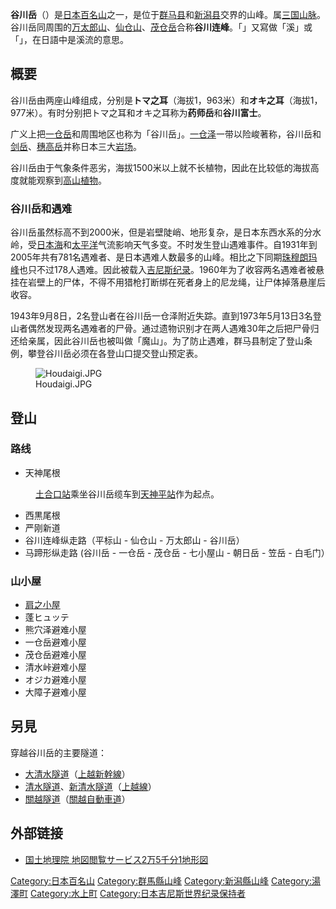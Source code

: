 {{Infobox Mountain
| 名稱 = 谷川岳
| nativa_name = 谷川岳
| 照片 = Tanigawa-dake, October 2007.jpg
| 照片說明 = 谷川岳
| 海拔 = {{Convert|1977.6|m|ft|0|abbr=on}}
| 位置 = [[群马县|群马县]][[みなかみ町|みなかみ町]]<br />[[新潟县|新潟县]][[汤泽町|汤泽町]][[日本|日本]]{{flagicon|Japan}} 
| 山脈 = 三国山脉
| 相對高度 =
| 座標 = {{coord|36|50|14|N|138|55|47|E}}
| 地形圖 =
| 類別 =
| 年齡 =
| 最近喷发 =
| 首次登頂 =
| 攀登路線 = 土合->天神平->谷川岳
| pushpin_map = Japan
| pushpin_map_caption = 谷川岳的位置
| latd=36 | latm=50| lats=14 | latNS=N
| longd=138 | longm=55 | longs=47 | longEW=E
}}

'''谷川岳'''（{{jpn|hg=たにがわだけ|j=谷川岳|rm=Tanigawa dake}}）是[[日本百名山|日本百名山]]之一，是位于[[群马县|群马县]]和[[新潟县|新潟县]]交界的山峰。属[[三国山脉|三国山脉]]。谷川岳同周围的[[万太郎山|万太郎山]]、[[仙仓山|仙仓山]]、[[茂仓岳|茂仓岳]]合称'''谷川连峰'''。「{{lang|ja|谷川}}」又寫做「溪」或「{{lang|ja|谿}}」，在日語中是溪流的意思。

== 概要 ==
谷川岳由两座山峰组成，分别是'''トマ之耳'''（海拔1，963米）和'''オキ之耳'''（海拔1，977米）。有时分别把トマ之耳和オキ之耳称为'''药师岳'''和'''谷川富士'''。

广义上把[[一仓岳|一仓岳]]和周围地区也称为「谷川岳」。[[一仓泽|一仓泽]]一带以险峻著称，谷川岳和[[剑岳|剑岳]]、[[穗高岳|穗高岳]]并称日本三大[[岩场|岩场]]。

谷川岳由于气象条件恶劣，海拔1500米以上就不长植物，因此在比较低的海拔高度就能观察到[[高山植物|高山植物]]。

=== 谷川岳和遇难 ===
谷川岳虽然标高不到2000米，但是岩壁陡峭、地形复杂，是日本东西水系的分水岭，受[[日本海|日本海]]和[[太平洋|太平洋]]气流影响天气多变。不时发生登山遇难事件。自1931年到2005年共有781名遇难者、是日本遇难人数最多的山峰。相比之下同期[[珠穆朗玛峰|珠穆朗玛峰]]也只不过178人遇难。因此被载入[[吉尼斯纪录|吉尼斯纪录]]。1960年为了收容两名遇难者被悬挂在岩壁上的尸体，不得不用猎枪打断绑在死者身上的尼龙绳，让尸体掉落悬崖后收容。

1943年9月8日，2名登山者在谷川岳一仓泽附近失踪。直到1973年5月13日3名登山者偶然发现两名遇难者的尸骨。通过遗物识别才在两人遇难30年之后把尸骨归还给亲属，因此谷川岳也被叫做「魔山」。为了防止遇难，群马县制定了登山条例，攀登谷川岳必须在各登山口提交登山预定表。

[[File:Houdaigi.JPG|thumb]]

== 登山 ==
=== 路线 ===
* 天神尾根
:[[土合口站|土合口站]]乘坐谷川岳缆车到[[天神平站|天神平站]]作为起点。
* 西黒尾根
* 严刚新道
* 谷川连峰纵走路（平标山 - 仙仓山 - 万太郎山 - 谷川岳）
* 马蹄形纵走路 (谷川岳 - 一仓岳 - 茂仓岳 - 七小屋山 - 朝日岳 - 笠岳 - 白毛门）
=== 山小屋 ===
* [https://web.archive.org/web/20100626022309/http://www2.ocn.ne.jp/~kitadake/index2.htm 肩之小屋]
* 蓬ヒュッテ
* 熊穴泽避难小屋
* 一仓岳避难小屋
* 茂仓岳避难小屋
* 清水峠避难小屋
* オジカ避难小屋
* 大障子避难小屋
{{Wide image|TAnigawaDakeA.jpg|800px|谷川岳天神平滑雪场}}

==另見==
穿越谷川岳的主要隧道：
*[[大清水隧道|大清水隧道]]（[[上越新幹線|上越新幹線]]）
*[[清水隧道_(日本)|清水隧道]]、[[新清水隧道|新清水隧道]]（[[上越線|上越線]]）
*[[關越隧道|關越隧道]]（[[關越自動車道|關越自動車道]]）

== 外部链接 ==
* [http://watchizu.gsi.go.jp/watchizu.html?b=365014&l=1385548 国土地理院 地図閲覧サービス2万5千分1地形図]{{Wayback|url=http://watchizu.gsi.go.jp/watchizu.html?b=365014&l=1385548 |date=20120505045238 }}

{{日本百名山}}

{{Authority control}}
[[Category:日本百名山|Category:日本百名山]]
[[Category:群馬縣山峰|Category:群馬縣山峰]]
[[Category:新潟縣山峰|Category:新潟縣山峰]]
[[Category:湯澤町|Category:湯澤町]]
[[Category:水上町|Category:水上町]]
[[Category:日本吉尼斯世界纪录保持者|Category:日本吉尼斯世界纪录保持者]]
